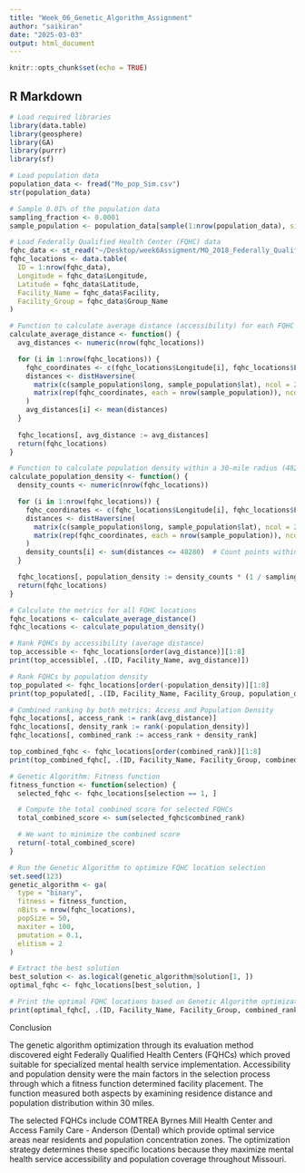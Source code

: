 ```yaml
---
title: "Week_06_Genetic_Algorithm_Assignment"
author: "saikiran"
date: "2025-03-03"
output: html_document
---
```


```r
knitr::opts_chunk$set(echo = TRUE)
```

## R Markdown

```r
# Load required libraries
library(data.table)
library(geosphere)
library(GA)
library(purrr)
library(sf)
```

```r
# Load population data
population_data <- fread("Mo_pop_Sim.csv")
str(population_data)

# Sample 0.01% of the population data
sampling_fraction <- 0.0001
sample_population <- population_data[sample(1:nrow(population_data), size = round(nrow(population_data) * sampling_fraction), replace = FALSE), ]

```
```r
# Load Federally Qualified Health Center (FQHC) data
fqhc_data <- st_read("~/Desktop/week6Assigment/MO_2018_Federally_Qualified_Health_Center_Locations.shp")
fqhc_locations <- data.table(
  ID = 1:nrow(fqhc_data),
  Longitude = fqhc_data$Longitude,
  Latitude = fqhc_data$Latitude,
  Facility_Name = fqhc_data$Facility,
  Facility_Group = fqhc_data$Group_Name
)

```
```r
# Function to calculate average distance (accessibility) for each FQHC
calculate_average_distance <- function() {
  avg_distances <- numeric(nrow(fqhc_locations))

  for (i in 1:nrow(fqhc_locations)) {
    fqhc_coordinates <- c(fqhc_locations$Longitude[i], fqhc_locations$Latitude[i])
    distances <- distHaversine(
      matrix(c(sample_population$long, sample_population$lat), ncol = 2),
      matrix(rep(fqhc_coordinates, each = nrow(sample_population)), ncol = 2)
    )
    avg_distances[i] <- mean(distances)
  }
  
  fqhc_locations[, avg_distance := avg_distances]
  return(fqhc_locations)
}

```

```r
# Function to calculate population density within a 30-mile radius (48280 meters)
calculate_population_density <- function() {
  density_counts <- numeric(nrow(fqhc_locations))

  for (i in 1:nrow(fqhc_locations)) {
    fqhc_coordinates <- c(fqhc_locations$Longitude[i], fqhc_locations$Latitude[i])
    distances <- distHaversine(
      matrix(c(sample_population$long, sample_population$lat), ncol = 2),
      matrix(rep(fqhc_coordinates, each = nrow(sample_population)), ncol = 2)
    )
    density_counts[i] <- sum(distances <= 48280)  # Count points within 30 miles
  }

  fqhc_locations[, population_density := density_counts * (1 / sampling_fraction)]
  return(fqhc_locations)
}

```

```r
# Calculate the metrics for all FQHC locations
fqhc_locations <- calculate_average_distance()
fqhc_locations <- calculate_population_density()

```

```r
# Rank FQHCs by accessibility (average distance)
top_accessible <- fqhc_locations[order(avg_distance)][1:8]
print(top_accessible[, .(ID, Facility_Name, avg_distance)])

```

```r
# Rank FQHCs by population density
top_populated <- fqhc_locations[order(-population_density)][1:8]
print(top_populated[, .(ID, Facility_Name, Facility_Group, population_density)])

```

```r
# Combined ranking by both metrics: Access and Population Density
fqhc_locations[, access_rank := rank(avg_distance)]
fqhc_locations[, density_rank := rank(-population_density)]
fqhc_locations[, combined_rank := access_rank + density_rank]

top_combined_fqhc <- fqhc_locations[order(combined_rank)][1:8]
print(top_combined_fqhc[, .(ID, Facility_Name, Facility_Group, combined_rank, avg_distance, population_density)])

```

```r
# Genetic Algorithm: Fitness function
fitness_function <- function(selection) {
  selected_fqhc <- fqhc_locations[selection == 1, ]

  # Compute the total combined score for selected FQHCs
  total_combined_score <- sum(selected_fqhc$combined_rank)

  # We want to minimize the combined score
  return(-total_combined_score)
}

```

```r
# Run the Genetic Algorithm to optimize FQHC location selection
set.seed(123)
genetic_algorithm <- ga(
  type = "binary",
  fitness = fitness_function,
  nBits = nrow(fqhc_locations),
  popSize = 50,
  maxiter = 100,
  pmutation = 0.1,
  elitism = 2
)

```

```r
# Extract the best solution
best_solution <- as.logical(genetic_algorithm@solution[1, ])
optimal_fqhc <- fqhc_locations[best_solution, ]

# Print the optimal FQHC locations based on Genetic Algorithm optimization
print(optimal_fqhc[, .(ID, Facility_Name, Facility_Group, combined_rank, avg_distance, population_density)])

```

Conclusion

The genetic algorithm optimization through its evaluation method discovered eight Federally Qualified Health Centers (FQHCs) which proved suitable for specialized mental health service implementation. Accessibility and population density were the main factors in the selection process through which a fitness function determined facility placement. The function measured both aspects by examining residence distance and population distribution within 30 miles.

The selected FQHCs include COMTREA Byrnes Mill Health Center and Access Family Care - Anderson (Dental) which provide optimal service areas near residents and population concentration zones. The optimization strategy determines these specific locations because they maximize mental health service accessibility and population coverage throughout Missouri.
